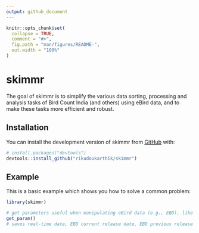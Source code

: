 ```yaml
---
output: github_document
---
```


<!-- README.md is generated from README.Rmd. Please edit that file -->

```r
knitr::opts_chunk$set(
  collapse = TRUE,
  comment = "#>",
  fig.path = "man/figures/README-",
  out.width = "100%"
)
```

# skimmr

<!-- badges: start -->
<!-- badges: end -->

The goal of skimmr is to simplify the various data sorting, processing and analysis tasks of Bird Count India (and others) using eBird data, and to make these tasks more efficient and robust.

## Installation

You can install the development version of skimmr from [GitHub](https://github.com/) with:

``` r
# install.packages("devtools")
devtools::install_github("rikudoukarthik/skimmr")
```

## Example

This is a basic example which shows you how to solve a common problem:

```r
library(skimmr)

# get parameters useful when manipulating eBird data (e.g., EBD), like dates
get_param() 
# saves real-time date, EBD current release date, EBD previous release date, and other associated values as objects in environment
```

